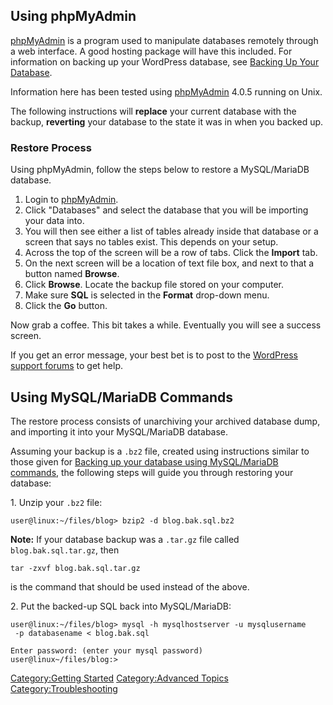 {{Languages|
{{en|Restoring Your Database From Backup}}
{{it|Ripristinare il database dal backup}}
{{ja|データベースの復元}}
{{pt-br|Restaurando Banco de dados a partir do Backup}}
}}

== Using phpMyAdmin ==

[[phpMyAdmin]] is a program used to manipulate databases remotely through a web interface. A good hosting package will have this included. For information on backing up your WordPress database, see [[Backing Up Your Database]].

Information here has been tested using [[phpMyAdmin]] 4.0.5 running on Unix.

The following instructions will '''replace''' your current database with the backup, '''reverting''' your database to the state it was in when you backed up.

=== Restore Process ===

Using phpMyAdmin, follow the steps below to restore a MySQL/MariaDB database.

# Login to [[phpMyAdmin]].
# Click "Databases" and select the database that you will be importing your data into.
# You will then see either a list of tables already inside that database or a screen that says no tables exist. This depends on your setup.
# Across the top of the screen will be a row of tabs.  Click the '''Import''' tab.
# On the next screen will be a location of text file box, and next to that a button named '''Browse'''.
# Click '''Browse'''.  Locate the backup file stored on your computer.
# Make sure '''SQL''' is selected in the '''Format''' drop-down menu.
# Click the '''Go''' button.

Now grab a coffee. This bit takes a while.  Eventually you will see a success screen.

If you get an error message, your best bet is to post to the [http://wordpress.org/support/ WordPress support forums] to get help.

== Using MySQL/MariaDB Commands ==

The restore process consists of unarchiving your archived database dump, and importing it into your MySQL/MariaDB database.

Assuming your backup is a <tt>.bz2</tt> file, created using instructions similar to those given for [[Backing_Up_Your_Database#Using_Straight_MySQL/MariaDB_Commands|Backing up your database using MySQL/MariaDB commands]], the following steps will guide you through restoring your database:

1. Unzip your <tt>.bz2</tt> file:

<pre>user@linux:~/files/blog> bzip2 -d blog.bak.sql.bz2</pre>

'''Note:''' If your database backup was a <tt>.tar.gz</tt> file called <tt>blog.bak.sql.tar.gz</tt>, then 
<pre>tar -zxvf blog.bak.sql.tar.gz</pre>
is the command that should be used instead of the above.

2. Put the backed-up SQL back into MySQL/MariaDB:

<pre>user@linux:~/files/blog> mysql -h mysqlhostserver -u mysqlusername
 -p databasename < blog.bak.sql

Enter password: (enter your mysql password)
user@linux~/files/blog:> </pre>


[[Category:Getting Started]]
[[Category:Advanced Topics]]
[[Category:Troubleshooting]]